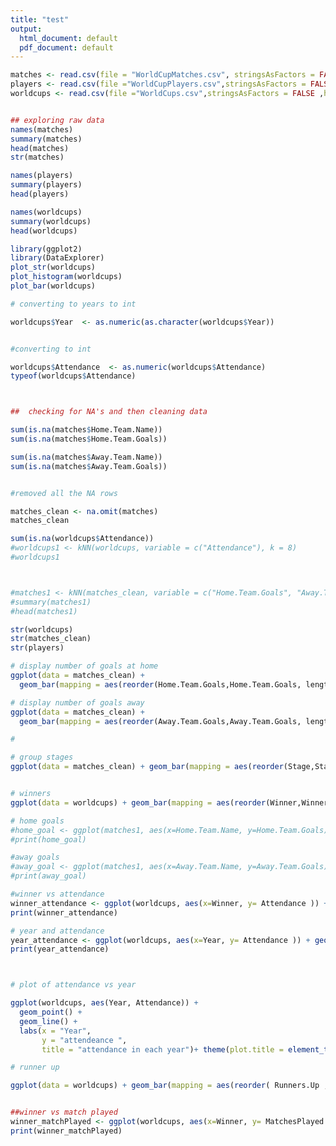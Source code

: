 ```yaml
---
title: "test"
output:
  html_document: default
  pdf_document: default
---
```


```r

matches <- read.csv(file = "WorldCupMatches.csv", stringsAsFactors = FALSE,header=TRUE)
players <- read.csv(file ="WorldCupPlayers.csv",stringsAsFactors = FALSE,header=TRUE)
worldcups <- read.csv(file ="WorldCups.csv",stringsAsFactors = FALSE ,header=TRUE)


## exploring raw data
names(matches)
summary(matches)
head(matches)
str(matches)

names(players)
summary(players)
head(players)

names(worldcups)
summary(worldcups)
head(worldcups)

library(ggplot2)
library(DataExplorer)
plot_str(worldcups)
plot_histogram(worldcups)
plot_bar(worldcups) 

# converting to years to int

worldcups$Year  <- as.numeric(as.character(worldcups$Year))


#converting to int 

worldcups$Attendance  <- as.numeric(worldcups$Attendance)
typeof(worldcups$Attendance)



##  checking for NA's and then cleaning data 

sum(is.na(matches$Home.Team.Name))
sum(is.na(matches$Home.Team.Goals))

sum(is.na(matches$Away.Team.Name))
sum(is.na(matches$Away.Team.Goals))


#removed all the NA rows

matches_clean <- na.omit(matches)
matches_clean

sum(is.na(worldcups$Attendance))
#worldcups1 <- kNN(worldcups, variable = c("Attendance"), k = 8)
#worldcups1



#matches1 <- kNN(matches_clean, variable = c("Home.Team.Goals", "Away.Team.Goals","Attendance"), k = 100)
#summary(matches1)
#head(matches1)

str(worldcups)
str(matches_clean)
str(players)

# display number of goals at home
ggplot(data = matches_clean) +
  geom_bar(mapping = aes(reorder(Home.Team.Goals,Home.Team.Goals, length)))+ xlab("number of goals scored at home")+ coord_flip()

# display number of goals away
ggplot(data = matches_clean) +
  geom_bar(mapping = aes(reorder(Away.Team.Goals,Away.Team.Goals, length)))+ xlab("number of goals scored away")

#

# group stages
ggplot(data = matches_clean) + geom_bar(mapping = aes(reorder(Stage,Stage, length)))+ xlab("group stages")+ coord_flip()


# winners
ggplot(data = worldcups) + geom_bar(mapping = aes(reorder(Winner,Winner, length)))+ xlab("winners")+ coord_flip()

# home goals
#home_goal <- ggplot(matches1, aes(x=Home.Team.Name, y=Home.Team.Goals)) #+ geom_bar(stat = "identity", aes(fill=Home.Team.Name))+ coord_flip()
#print(home_goal)

#away goals
#away_goal <- ggplot(matches1, aes(x=Away.Team.Name, y=Away.Team.Goals)) #+ geom_bar(stat = "identity", aes(fill=Home.Team.Name))+ coord_flip()
#print(away_goal)

#winner vs attendance
winner_attendance <- ggplot(worldcups, aes(x=Winner, y= Attendance )) + geom_bar(stat = "identity", aes(fill=Winner))
print(winner_attendance)

# year and attendance 
year_attendance <- ggplot(worldcups, aes(x=Year, y= Attendance )) + geom_bar(stat = "identity", aes(fill=Year))
print(year_attendance)



# plot of attendance vs year

ggplot(worldcups, aes(Year, Attendance)) +
  geom_point() +
  geom_line() +
  labs(x = "Year", 
       y = "attendeance ", 
       title = "attendance in each year")+ theme(plot.title = element_text(hjust = 0.5))  

# runner up

ggplot(data = worldcups) + geom_bar(mapping = aes(reorder( Runners.Up ,Runners.Up , length)))+ xlab("Runners.Up")


##winner vs match played
winner_matchPlayed <- ggplot(worldcups, aes(x=Winner, y= MatchesPlayed )) + geom_bar(stat = "identity", aes(fill=Winner))
print(winner_matchPlayed)

```

